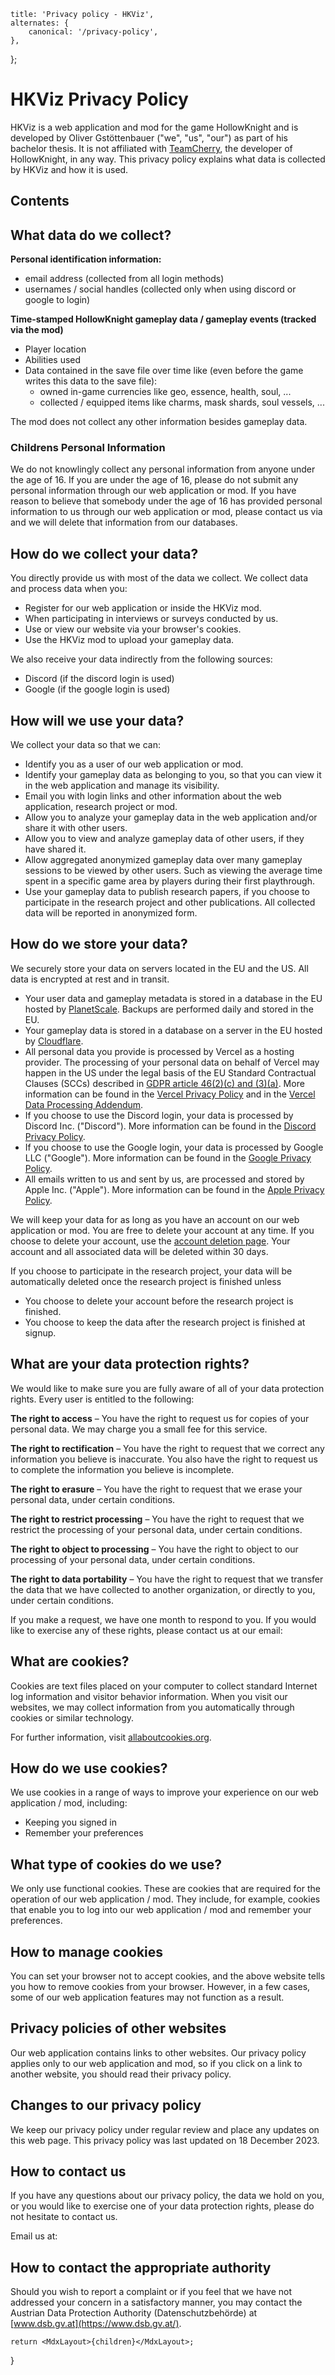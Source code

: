 
    title: 'Privacy policy - HKViz',
    alternates: {
        canonical: '/privacy-policy',
    },
};

# HKViz Privacy Policy

HKViz is a web application and mod for the game HollowKnight and is developed by Oliver Gstöttenbauer ("we", "us", "our") as part of his bachelor thesis.
It is not affiliated with [TeamCherry](https://www.teamcherry.com.au/), the developer of HollowKnight, in any way. This privacy policy explains what data is collected by HKViz and how it is used.

## Contents

## What data do we collect?

**Personal identification information:**

-   email address (collected from all login methods)
-   usernames / social handles (collected only when using discord or google to login)

**Time-stamped HollowKnight gameplay data / gameplay events (tracked via the mod)**

-   Player location
-   Abilities used
-   Data contained in the save file over time like (even before the game writes this data to the save file):
    -   owned in-game currencies like geo, essence, health, soul, ...
    -   collected / equipped items like charms, mask shards, soul vessels, ...

The mod does not collect any other information besides gameplay data.

### Childrens Personal Information

We do not knowlingly collect any personal information from anyone under the age of 16.
If you are under the age of 16, please do not submit any personal information through our web application or mod.
If you have reason to believe that somebody under the age of 16 has provided personal information to us through our web application or mod,
please contact us via <MailLinkUnstyled /> and we will delete that information from our databases.

## How do we collect your data?

You directly provide us with most of the data we collect. We collect data and process data when you:

-   Register for our web application or inside the HKViz mod.
-   When participating in interviews or surveys conducted by us.
-   Use or view our website via your browser's cookies.
-   Use the HKViz mod to upload your gameplay data.

We also receive your data indirectly from the following sources:

-   Discord (if the discord login is used)
-   Google (if the google login is used)

## How will we use your data?

We collect your data so that we can:

-   Identify you as a user of our web application or mod.
-   Identify your gameplay data as belonging to you, so that you can view it in the web application and manage its visibility.
-   Email you with login links and other information about the web application, research project or mod.
-   Allow you to analyze your gameplay data in the web application and/or share it with other users.
-   Allow you to view and analyze gameplay data of other users, if they have shared it.
-   Allow aggregated anonymized gameplay data over many gameplay sessions to be viewed by other users.
    Such as viewing the average time spent in a specific game area by players during their first playthrough.
-   Use your gameplay data to publish research papers, if you choose to participate in the research project and other publications.
    All collected data will be reported in anonymized form.

## How do we store your data?

We securely store your data on servers located in the EU and the US. All data is encrypted at rest and in transit.

-   Your user data and gameplay metadata is stored in a database in the EU hosted by [PlanetScale](https://planetscale.com/).
    Backups are performed daily and stored in the EU.
-   Your gameplay data is stored in a database on a server in the EU hosted by [Cloudflare](https://www.cloudflare.com/).
-   All personal data you provide is processed by Vercel as a hosting provider. The processing of your personal data on behalf of Vercel
    may happen in the US under the legal basis of the EU Standard Contractual Clauses (SCCs) described in [GDPR article 46(2)(c) and (3)(a)](https://gdpr.eu/article-46-appropriate-safeguards-personal-data-transfers/).
    More information can be found in the [Vercel Privacy Policy](https://vercel.com/legal/privacy-policy)
    and in the [Vercel Data Processing Addendum](https://vercel.com/legal/dpa).
-   If you choose to use the Discord login, your data is processed by Discord Inc. ("Discord").
    More information can be found in the [Discord Privacy Policy](https://discord.com/privacy).
-   If you choose to use the Google login, your data is processed by Google LLC ("Google").
    More information can be found in the [Google Privacy Policy](https://policies.google.com/privacy).
-   All emails written to us and sent by us, are processed and stored by Apple Inc. ("Apple").
    More information can be found in the [Apple Privacy Policy](https://www.apple.com/legal/privacy/en-ww/).

We will keep your data for as long as you have an account on our web application or mod.
You are free to delete your account at any time.
If you choose to delete your account, use the [account deletion page](/settings/account-deletion).
Your account and all associated data will be deleted within 30 days.

If you choose to participate in the research project, your data will be automatically deleted once the research project is finished unless

-   You choose to delete your account before the research project is finished.
-   You choose to keep the data after the research project is finished at signup.

## What are your data protection rights?

We would like to make sure you are fully aware of all of your data protection rights. Every user is entitled to the following:

**The right to access** – You have the right to request us for copies of your personal data. We may charge you a small fee for this service.

**The right to rectification** – You have the right to request that we correct any information you believe is inaccurate. You also have the right to request us to complete the information you believe is incomplete.

**The right to erasure** – You have the right to request that we erase your personal data, under certain conditions.

**The right to restrict processing** – You have the right to request that we restrict the processing of your personal data, under certain conditions.

**The right to object to processing** – You have the right to object to our processing of your personal data, under certain conditions.

**The right to data portability** – You have the right to request that we transfer the data that we have collected to another organization, or directly to you, under certain conditions.

If you make a request, we have one month to respond to you. If you would like to exercise any of these rights, please contact us at our email: <MailLinkUnstyled />

## What are cookies?

Cookies are text files placed on your computer to collect standard Internet log information and visitor behavior information. When you visit our websites, we may collect information from you automatically through cookies or similar technology.

For further information, visit [allaboutcookies.org](allaboutcookies.org).

## How do we use cookies?

We use cookies in a range of ways to improve your experience on our web application / mod, including:

-   Keeping you signed in
-   Remember your preferences

## What type of cookies do we use?

We only use functional cookies. These are cookies that are required for the operation of our web application / mod. They include, for example, cookies that enable you to log into our web application / mod and remember your preferences.

## How to manage cookies

You can set your browser not to accept cookies, and the above website tells you how to remove cookies from your browser. However, in a few cases, some of our web application features may not function as a result.

## Privacy policies of other websites

Our web application contains links to other websites. Our privacy policy applies only to our web application and mod, so if you click on a link to another website, you should read their privacy policy.

## Changes to our privacy policy

We keep our privacy policy under regular review and place any updates on this web page. This privacy policy was last updated on 18 December 2023.

## How to contact us

If you have any questions about our privacy policy, the data we hold on you, or you would like to exercise one of your data protection rights, please do not hesitate to contact us.

Email us at: <MailLinkUnstyled />

## How to contact the appropriate authority

Should you wish to report a complaint or if you feel that we have not addressed your concern in a satisfactory manner, you may contact the Austrian Data Protection Authority (Datenschutzbehörde) at [www.dsb.gv.at](https://www.dsb.gv.at/).

    return <MdxLayout>{children}</MdxLayout>;
}
